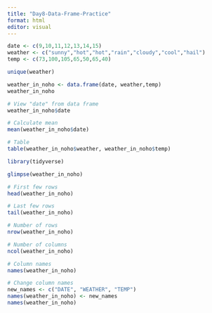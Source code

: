 ```yaml
---
title: "Day8-Data-Frame-Practice"
format: html
editor: visual
---
```


```r
date <- c(9,10,11,12,13,14,15)
weather <- c("sunny","hot","hot","rain","cloudy","cool","hail")
temp <- c(73,100,105,65,50,65,40)
```

```r
unique(weather)
```

```r
weather_in_noho <- data.frame(date, weather,temp)
weather_in_noho
```

```r
# View "date" from data frame
weather_in_noho$date

# Calculate mean
mean(weather_in_noho$date)

# Table
table(weather_in_noho$weather, weather_in_noho$temp)
```

```r
library(tidyverse)

glimpse(weather_in_noho)
```

```r
# First few rows
head(weather_in_noho)

# Last few rows
tail(weather_in_noho)

# Number of rows
nrow(weather_in_noho)

# Number of columns
ncol(weather_in_noho)

# Column names
names(weather_in_noho)
```

```r
# Change column names
new_names <- c("DATE", "WEATHER", "TEMP")
names(weather_in_noho) <- new_names
names(weather_in_noho)
```